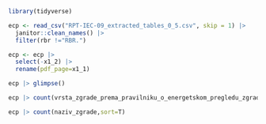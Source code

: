 

```r
library(tidyverse)

ecp <- read_csv("RPT-IEC-09_extracted_tables_0_5.csv", skip = 1) |> 
  janitor::clean_names() |> 
  filter(rbr !="RBR.")

ecp <- ecp |> 
  select(-x1_2) |> 
  rename(pdf_page=x1_1)

```

```r
ecp |> glimpse()

```


```r
ecp |> count(vrsta_zgrade_prema_pravilniku_o_energetskom_pregledu_zgrade_i_energetskom_certificiranju,sort=T)

```


```r
ecp |> count(naziv_zgrade,sort=T)

```